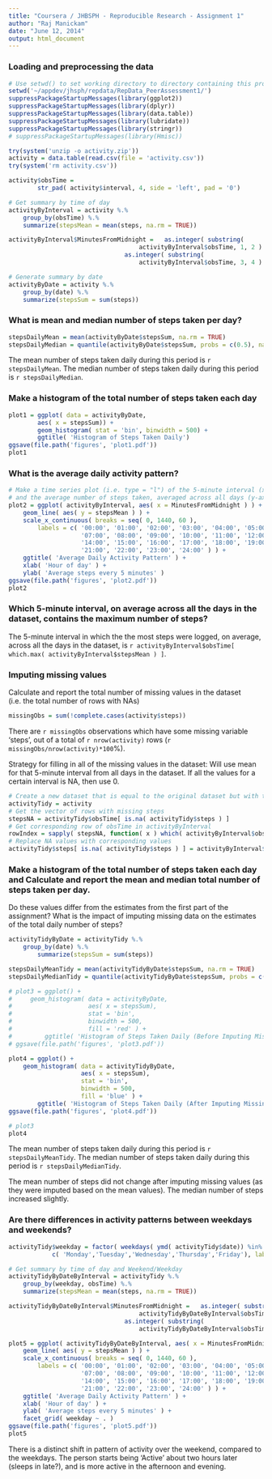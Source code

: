 ```yaml
---
title: "Coursera / JHBSPH - Reproducible Research - Assignment 1"
author: "Raj Manickam"
date: "June 12, 2014"
output: html_document
---
```


### Loading and preprocessing the data
```r
# Use setwd() to set working directory to directory containing this project
setwd('~/appdev/jhsph/repdata/RepData_PeerAssessment1/')
suppressPackageStartupMessages(library(ggplot2))
suppressPackageStartupMessages(library(dplyr))
suppressPackageStartupMessages(library(data.table))
suppressPackageStartupMessages(library(lubridate))
suppressPackageStartupMessages(library(stringr))
# suppressPackageStartupMessages(library(Hmisc))

try(system('unzip -o activity.zip'))
activity = data.table(read.csv(file = 'activity.csv'))
try(system('rm activity.csv'))

activity$obsTime =
        str_pad( activity$interval, 4, side = 'left', pad = '0')

# Get summary by time of day
activityByInterval = activity %.%
    group_by(obsTime) %.%
    summarize(stepsMean = mean(steps, na.rm = TRUE))

activityByInterval$MinutesFromMidnight =   as.integer( substring(
                                    activityByInterval$obsTime, 1, 2 ) ) * 60 +
                                as.integer( substring(
                                    activityByInterval$obsTime, 3, 4 ) )

# Generate summary by date
activityByDate = activity %.%
    group_by(date) %.%
    summarize(stepsSum = sum(steps))
```

### What is mean and median number of steps taken per day?
```r
stepsDailyMean = mean(activityByDate$stepsSum, na.rm = TRUE)
stepsDailyMedian = quantile(activityByDate$stepsSum, probs = c(0.5), na.rm = TRUE)
```

The mean number of steps taken daily during this period is `r stepsDailyMean`.
The median number of steps taken daily during this period is `r stepsDailyMedian`.

### Make a histogram of the total number of steps taken each day
```r
plot1 = ggplot( data = activityByDate,
        aes( x = stepsSum)) +
        geom_histogram( stat = 'bin', binwidth = 500) +
        ggtitle( 'Histogram of Steps Taken Daily')
ggsave(file.path('figures', 'plot1.pdf'))
plot1
```

### What is the average daily activity pattern?
```r
# Make a time series plot (i.e. type = "l") of the 5-minute interval (x-axis)
# and the average number of steps taken, averaged across all days (y-axis)
plot2 = ggplot( activityByInterval, aes( x = MinutesFromMidnight ) ) + 
    geom_line( aes( y = stepsMean ) ) +
    scale_x_continuous( breaks = seq( 0, 1440, 60 ),
        labels = c( '00:00', '01:00', '02:00', '03:00', '04:00', '05:00', '06:00',
                    '07:00', '08:00', '09:00', '10:00', '11:00', '12:00', '13:00',
                    '14:00', '15:00', '16:00', '17:00', '18:00', '19:00', '20:00',
                    '21:00', '22:00', '23:00', '24:00' ) ) +
    ggtitle( 'Average Daily Activity Pattern' ) +
    xlab( 'Hour of day' ) +
    ylab( 'Average steps every 5 minutes' )
ggsave(file.path('figures', 'plot2.pdf'))
plot2
```

### Which 5-minute interval, on average across all the days in the dataset, contains the maximum number of steps?

The 5-minute interval in which the the most steps were logged, on average, across all the days in the dataset, is `r activityByInterval$obsTime[ which.max( activityByInterval$stepsMean ) ]`.

### Imputing missing values
Calculate and report the total number of missing values in the dataset
(i.e. the total number of rows with NAs)
```r
missingObs = sum(!complete.cases(activity$steps))
```

There are `r missingObs` observations which have some missing variable 'steps', out of a total of `r nrow(activity)` rows (`r missingObs/nrow(activity)*100`%).

Strategy for filling in all of the missing values in the dataset:
    Will use mean for that 5-minute interval from all days in the dataset.
    If all the values for a certain interval is NA, then use 0.
```r
# Create a new dataset that is equal to the original dataset but with the missing data filled in.
activityTidy = activity
# Get the vector of rows with missing steps
stepsNA = activityTidy$obsTime[ is.na( activityTidy$steps ) ]
# Get corresponding row of obsTime in activityByInterval
rowIndex = sapply( stepsNA, function( x ) which( activityByInterval$obsTime == x ) )
# Replace NA values with corresponding values
activityTidy$steps[ is.na( activityTidy$steps ) ] = activityByInterval$stepsMean[ rowIndex ]
```

### Make a histogram of the total number of steps taken each day and Calculate and report the mean and median total number of steps taken per day.

Do these values differ from the estimates from the first part of the assignment? What is the impact of imputing missing data on the estimates of the total daily number of steps?

```r
activityTidyByDate = activityTidy %.%
    group_by(date) %.%
        summarize(stepsSum = sum(steps))

stepsDailyMeanTidy = mean(activityTidyByDate$stepsSum, na.rm = TRUE)
stepsDailyMedianTidy = quantile(activityTidyByDate$stepsSum, probs = c(0.5), na.rm = TRUE)

# plot3 = ggplot() +
#     geom_histogram( data = activityByDate,
#                     aes( x = stepsSum),
#                     stat = 'bin',
#                     binwidth = 500,
#                     fill = 'red' ) +
#         ggtitle( 'Histogram of Steps Taken Daily (Before Imputing Missing Values)')
# ggsave(file.path('figures', 'plot3.pdf'))

plot4 = ggplot() +
    geom_histogram( data = activityTidyByDate,
                    aes( x = stepsSum),
                    stat = 'bin',
                    binwidth = 500,
                    fill = 'blue' ) +
        ggtitle( 'Histogram of Steps Taken Daily (After Imputing Missing Values)')
ggsave(file.path('figures', 'plot4.pdf'))

# plot3
plot4
```

The mean number of steps taken daily during this period is `r stepsDailyMeanTidy`.
The median number of steps taken daily during this period is `r stepsDailyMedianTidy`.

The mean number of steps did not change after imputing missing values (as they were imputed based on the mean values).  The median number of steps increased slightly.

### Are there differences in activity patterns between weekdays and weekends?
```r
activityTidy$weekday = factor( weekdays( ymd( activityTidy$date)) %in%
            c( 'Monday','Tuesday','Wednesday','Thursday','Friday'), labels = c('Weekend', 'Weekday'))

# Get summary by time of day and Weekend/Weekday
activityTidyByDateByInterval = activityTidy %.%
    group_by(weekday, obsTime) %.%
    summarize(stepsMean = mean(steps, na.rm = TRUE))

activityTidyByDateByInterval$MinutesFromMidnight =   as.integer( substring(
                                    activityTidyByDateByInterval$obsTime, 1, 2 ) ) * 60 +
                                as.integer( substring(
                                    activityTidyByDateByInterval$obsTime, 3, 4 ) )

plot5 = ggplot( activityTidyByDateByInterval, aes( x = MinutesFromMidnight ) ) + 
    geom_line( aes( y = stepsMean ) ) +
    scale_x_continuous( breaks = seq( 0, 1440, 60 ),
        labels = c( '00:00', '01:00', '02:00', '03:00', '04:00', '05:00', '06:00',
                    '07:00', '08:00', '09:00', '10:00', '11:00', '12:00', '13:00',
                    '14:00', '15:00', '16:00', '17:00', '18:00', '19:00', '20:00',
                    '21:00', '22:00', '23:00', '24:00' ) ) +
    ggtitle( 'Average Daily Activity Pattern' ) +
    xlab( 'Hour of day' ) +
    ylab( 'Average steps every 5 minutes' ) +
    facet_grid( weekday ~ . )
ggsave(file.path('figures', 'plot5.pdf'))
plot5
```

There is a distinct shift in pattern of activity over the weekend, compared to the weekdays.  The person starts being 'Active' about two hours later (sleeps in late?), and is more active in the afternoon and evening.
